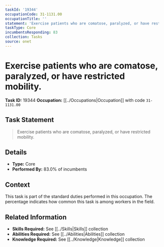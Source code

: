 ```yaml
---
taskId: '19344'
occupationCode: 31-1131.00
occupationTitle: ''
statement: 'Exercise patients who are comatose, paralyzed, or have restricted mobility.'
taskType: Core
incumbentsResponding: 83
collection: Tasks
source: onet
---
```

# Exercise patients who are comatose, paralyzed, or have restricted mobility.

**Task ID:** 19344
**Occupation:** [[../Occupations|Occupation]] with code `31-1131.00`

## Task Statement

> Exercise patients who are comatose, paralyzed, or have restricted mobility.

## Details

- **Type:** Core
- **Performed By:** 83.0% of incumbents

## Context

This task is part of the standard duties performed in this occupation. The percentage indicates how common this task is among workers in the field.

## Related Information

- **Skills Required:** See [[../Skills|Skills]] collection
- **Abilities Required:** See [[../Abilities|Abilities]] collection
- **Knowledge Required:** See [[../Knowledge|Knowledge]] collection
